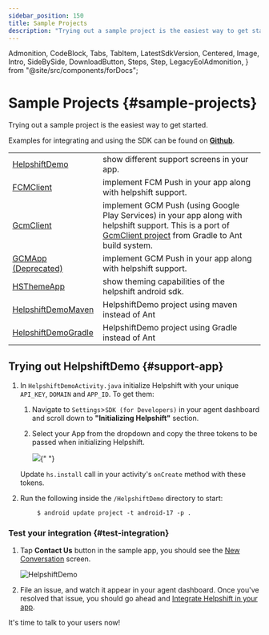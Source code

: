```yaml
---
sidebar_position: 150
title: Sample Projects
description: "Trying out a sample project is the easiest way to get started."
---
```


  Admonition,
  CodeBlock,
  Tabs,
  TabItem,
  LatestSdkVersion,
  Centered,
  Image,
  Intro,
  SideBySide,
  DownloadButton,
  Steps,
  Step,
  LegacyEolAdmonition,
} from "@site/src/components/forDocs";

<LegacyEolAdmonition />

# Sample Projects {#sample-projects}

<Intro>

Trying out a sample project is the easiest way to get started.

</Intro>

Examples for integrating and using the SDK can be found on
**[Github](https://github.com/helpshift/helpshift-android-sdk-examples)**.

<div className="compact  text-sm">

|                                                                                                                    |                                                                                                                                                                                                  |
| ------------------------------------------------------------------------------------------------------------------ | ------------------------------------------------------------------------------------------------------------------------------------------------------------------------------------------------ |
| [HelpshiftDemo](https://github.com/helpshift/helpshift-android-sdk-examples/blob/master/HelpshiftDemo)             | show different support screens in your app.                                                                                                                                                      |
| [FCMClient](https://github.com/helpshift/helpshift-android-sdk-examples/tree/master/FCMClient)                     | implement FCM Push in your app along with helpshift support.                                                                                                                                     |
| [GcmClient](https://github.com/helpshift/helpshift-android-sdk-examples/blob/master/GcmClient)                     | implement GCM Push (using Google Play Services) in your app along with helpshift support. This is a port of [GcmClient project](https://code.google.com/p/gcm/) from Gradle to Ant build system. |
| [GCMApp (Deprecated)](https://github.com/helpshift/helpshift-android-sdk-examples/blob/master/GCMApp)              | implement GCM Push in your app along with helpshift support.                                                                                                                                     |
| [HSThemeApp](https://github.com/helpshift/helpshift-android-sdk-examples/blob/master/HSThemeApp)                   | show theming capabilities of the helpshift android sdk.                                                                                                                                          |
| [HelpshiftDemoMaven](https://github.com/helpshift/helpshift-android-sdk-examples/tree/master/HelpshiftDemoMaven)   | HelpshiftDemo project using maven instead of Ant                                                                                                                                                 |
| [HelpshiftDemoGradle](https://github.com/helpshift/helpshift-android-sdk-examples/tree/master/HelpshiftDemoGradle) | HelpshiftDemo project using Gradle instead of Ant                                                                                                                                                |

</div>

## Trying out HelpshiftDemo {#support-app}

1. In `HelpshiftDemoActivity.java` initialize Helpshift with your unique `API_KEY`, `DOMAIN` and `APP_ID`. To get them:

   1. Navigate to `Settings`>`SDK (for Developers)` in your agent dashboard and scroll down to **"Initializing Helpshift"** section.

   1. Select your App from the dropdown and copy the three tokens to be passed when initializing Helpshift.

      <Image
        src="/static/books/common/settings-integration.png"
        width="major"
      />{" "}

   Update `hs.install` call in your activity's `onCreate` method with these tokens.

1. Run the following inside the `/HelpshiftDemo` directory to start:

```text
        $ android update project -t android-17 -p .
```

### Test your integration {#test-integration}

1. Tap **Contact Us** button in the sample app, you should see the [New Conversation](/android/support-tools#conversation-view) screen.

   ![HelpshiftDemo](/static/books/android/sample-app.png)

1. File an issue, and watch it appear in your agent dashboard. Once you've resolved that issue, you should go ahead and [Integrate Helpshift in your app](/android/getting-started/).

It's time to talk to your users now!
